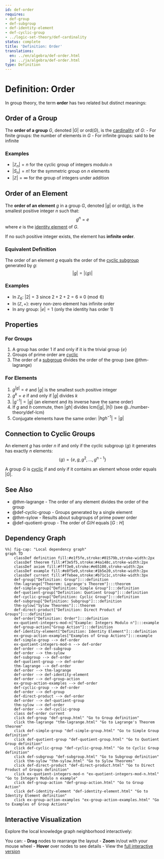```yaml
---
id: def-order
requires:
- def-group
- def-subgroup
- def-identity-element
- def-cyclic-group
- ../logic-set-theory/def-cardinality
status: complete
title: 'Definition: Order'
translations:
  en: ../en/algebra/def-order.html
  ja: ../ja/algebra/def-order.html
type: Definition
---
```


# Definition: Order {#def-order}

In group theory, the term **order** has two related but distinct meanings:

## Order of a Group

The **order of a group** $G$, denoted $|G|$ or $\text{ord}(G)$, is the [cardinality](../logic-set-theory/def-cardinality.qmd) of $G$:
- For finite groups: the number of elements in $G$
- For infinite groups: said to be infinite

### Examples
- $|\mathbb{Z}_n| = n$ for the cyclic group of integers modulo $n$
- $|S_n| = n!$ for the symmetric group on $n$ elements
- $|\mathbb{Z}| = \infty$ for the group of integers under addition

## Order of an Element

The **order of an element** $g$ in a group $G$, denoted $|g|$ or $\text{ord}(g)$, is the smallest positive integer $n$ such that:
$$g^n = e$$
where $e$ is the [identity element](def-identity-element.qmd) of $G$.

If no such positive integer exists, the element has **infinite order**.

### Equivalent Definition

The order of an element $g$ equals the order of the [cyclic subgroup](def-cyclic-group.qmd) generated by $g$:
$$|g| = |\langle g \rangle|$$

### Examples
- In $\mathbb{Z}_6$: $|2| = 3$ since $2 + 2 + 2 = 6 \equiv 0 \pmod{6}$
- In $(\mathbb{Z}, +)$: every non-zero element has infinite order
- In any group: $|e| = 1$ (only the identity has order 1)

## Properties

### For Groups
1. A group has order 1 if and only if it is the trivial group $\{e\}$
2. Groups of prime order are [cyclic](def-cyclic-group.qmd)
3. The order of a [subgroup](def-subgroup.qmd) divides the order of the group (see @thm-lagrange)

### For Elements
1. $g^{|g|} = e$ and $|g|$ is the smallest such positive integer
2. $g^k = e$ if and only if $|g|$ divides $k$
3. $|g^{-1}| = |g|$ (an element and its inverse have the same order)
4. If $g$ and $h$ commute, then $|gh|$ divides $\text{lcm}(|g|, |h|)$ (see @../number-theory/def-lcm)
5. Conjugate elements have the same order: $|hgh^{-1}| = |g|$

## Connection to Cyclic Groups

An element $g$ has order $n$ if and only if the cyclic subgroup $\langle g \rangle$ it generates has exactly $n$ elements:
$$\langle g \rangle = \{e, g, g^2, \ldots, g^{n-1}\}$$

A group $G$ is [cyclic](def-cyclic-group.qmd) if and only if it contains an element whose order equals $|G|$.

## See Also

- @thm-lagrange - The order of any element divides the order of the group
- @def-cyclic-group - Groups generated by a single element
- @thm-sylow - Results about subgroups of prime power order
- @def-quotient-group - The order of $G/H$ equals $[G:H]$

## Dependency Graph

```mermaid
%%| fig-cap: "Local dependency graph"
graph TD
    classDef definition fill:#e1f5fe,stroke:#01579b,stroke-width:2px
    classDef theorem fill:#f3e5f5,stroke:#4a148c,stroke-width:2px
    classDef axiom fill:#fff3e0,stroke:#e65100,stroke-width:2px
    classDef example fill:#e8f5e9,stroke:#1b5e20,stroke-width:2px
    classDef current fill:#ffebee,stroke:#b71c1c,stroke-width:3px
    def-group["Definition: Group"]:::definition
    thm-lagrange["Theorem: Lagrange's Theorem"]:::theorem
    def-simple-group["Definition: Simple Group"]:::definition
    def-quotient-group["Definition: Quotient Group"]:::definition
    def-cyclic-group["Definition: Cyclic Group"]:::definition
    def-subgroup["Definition: Subgroup"]:::definition
    thm-sylow["Sylow Theorems"]:::theorem
    def-direct-product["Definition: Direct Product of Groups"]:::definition
    def-order["Definition: Order"]:::definition
    ex-quotient-integers-mod-n["Example: Integers Modulo n"]:::example
    def-group-action["Group Action"]:::definition
    def-identity-element["Definition: Identity Element"]:::definition
    ex-group-action-examples["Examples of Group Actions"]:::example
    def-simple-group --> def-order
    ex-quotient-integers-mod-n --> def-order
    def-order --> def-subgroup
    def-order --> thm-sylow
    def-subgroup --> def-order
    def-quotient-group --> def-order
    thm-lagrange --> def-order
    def-order --> thm-lagrange
    def-order --> def-identity-element
    def-order --> def-group-action
    ex-group-action-examples --> def-order
    def-cyclic-group --> def-order
    def-order --> def-group
    def-direct-product --> def-order
    def-order --> def-quotient-group
    thm-sylow --> def-order
    def-order --> def-cyclic-group
    class def-order current
    click def-group "def-group.html" "Go to Group definition"
    click thm-lagrange "thm-lagrange.html" "Go to Lagrange's Theorem theorem"
    click def-simple-group "def-simple-group.html" "Go to Simple Group definition"
    click def-quotient-group "def-quotient-group.html" "Go to Quotient Group definition"
    click def-cyclic-group "def-cyclic-group.html" "Go to Cyclic Group definition"
    click def-subgroup "def-subgroup.html" "Go to Subgroup definition"
    click thm-sylow "thm-sylow.html" "Go to Sylow Theorems"
    click def-direct-product "def-direct-product.html" "Go to Direct Product of Groups definition"
    click ex-quotient-integers-mod-n "ex-quotient-integers-mod-n.html" "Go to Integers Modulo n example"
    click def-group-action "def-group-action.html" "Go to Group Action"
    click def-identity-element "def-identity-element.html" "Go to Identity Element definition"
    click ex-group-action-examples "ex-group-action-examples.html" "Go to Examples of Group Actions"
```

## Interactive Visualization

Explore the local knowledge graph neighborhood interactively:

::: {.graph-viz data-id="def-order" data-width="700" data-height="500"}
:::

You can:
- **Drag** nodes to rearrange the layout
- **Zoom** in/out with your mouse wheel
- **Hover** over nodes to see details
- View the [full interactive version](../../output/interactive/def-order.html){target="_blank"}